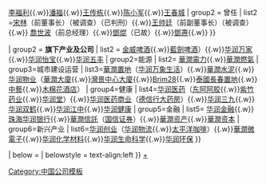 {{Navbox
| title  = [[華潤集團]]
| name   = 華潤集團
| group1 = '''人物'''
| list1  = 
{{Navbox subgroup
| group1 = 现任
| list1 =[[王祥明]]（董事长）{{.w}}[[马璐]]{{.w}}[[李福利]]{{.w}}[[潘福]]{{.w}}[[王传栋]]{{.w}}[[陈小军]]{{.w}}[[王春城]]
| group2 = 曾任
| list2 =[[宋林 (華潤集團)|宋林]]（前董事长）（被调查）（已判刑）{{.w}}[[王帅廷]]（前副董事长）（被调查）{{.w}} [[喬世波]]（前总经理）{{.w}}[[鄧焜]]（已故）{{.w}}[[鄧燾]]{{.w}}
}}

| group2 = '''旗下产业及公司'''
| list2  = 
{{Navbox subgroup
| group1 = 消费品
| list1 =[[华润啤酒]]（[[雪花啤酒]]{{.w}}[[金威啤酒]]{{.w}}[[藍劍啤酒]]）{{.w}}[[华润万家]]{{.w}}[[华润怡宝]]{{.w}}[[华润五丰]]
| group2=能源
| list2= [[華潤電力]]{{.w}}[[華潤燃氣]]
| group3=城市建设运营
| list3=[[華潤置地]]（[[华润万象生活]]）{{.w}}[[華潤水泥]]{{.w}}[[华润物业]]（[[華潤大廈]]{{.w}}[[灣景中心大廈]]{{.w}}[[Brim28]]{{.w}}[[泰國長春置地]]{{.w}}[[中藝]]{{.w}}[[木棉花酒店]]）
| group4=健康
| list4=[[华润医药]]（[[东阿阿胶]]{{.w}}[[紫竹药业]]{{.w}}[[华润堂]]）{{.w}}[[华润医药商业]]（[[德信行大药房]]）{{.w}}[[华润三九]]{{.w}}[[华润双鹤]]{{.w}}[[华润江中]]{{.w}}[[华润健康]]
| group5=金融
| list5= [[华润金融]]{{.w}}[[珠海华润银行]]{{.w}}[[華潤信託]]（[[国信证券]]）{{.w}}[[華潤资产]]{{.w}}[[華潤资本]]
| group6=新兴产业
| list6=[[华润创业]]（[[华润物流]]{{.w}}[[太平洋咖啡]]）{{.w}}[[華潤微電子]]{{.w}}[[华润化学材料]]{{.w}}[[华润生命科学]]{{.w}}[[华润环保]]
}}

| below  = 
| belowstyle = text-align:left
}} 
<noinclude>
[[分类:华润|+]]
[[Category:中国公司模板]]
</noinclude>